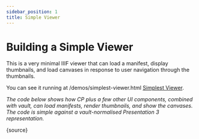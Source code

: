 ```yaml
---
sidebar_position: 1
title: Simple Viewer
---
```


# Building a Simple Viewer


This is a very minimal IIIF viewer that can load a manifest, display thumbnails, and load canvases in response to user navigation through the thumbnails.

You can see it running at /demos/simplest-viewer.html <a href="/demos/simplest-viewer.html" target="_blank">Simplest Viewer</a>.


_The code below shows how CP plus a few other UI components, combined with vault, can load manifests, render thumbnails, and show the canvases. The code is simple against a vault-normalised Presentation 3 representation._

<CodeBlock
  language="html"
  title="Simple viewer"
  metastring="{30-32}"
  showLineNumbers>
    {source}
</CodeBlock>


<GitHubDiscussion ghid="20" />
